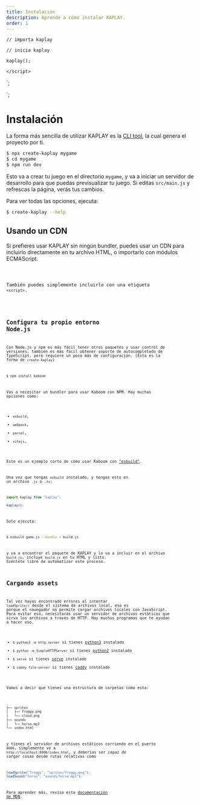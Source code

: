 ```yaml
---
title: Instalación
description: Aprende a cómo instalar KAPLAY.
order: 1
---
```



    // importa kaplay

    // inicia kaplay

    kaplay();

    </script>
`;

<script>
    kaplay();
</script>
`;

# Instalación

La forma más sencilla de utilizar KAPLAY es la [CLI tool](https://www.npmjs.com/package/create-kaplay), la cual genera el proyecto por ti.

```sh
$ npx create-kaplay mygame
$ cd mygame
$ npm run dev
```

Esto va a crear tu juego en el directorio `mygame`, y va a iniciar un servidor de desarrollo para que puedas previsualizar tu juego. Si editas `src/main.js` y refrescas la página, verás tus cambios.

Para ver todas las opciones, ejecuta:

```sh
$ create-kaplay --help
```

## Usando un CDN

Si prefieres usar KAPLAY sin ningún bundler, puedes usar un CDN para incluirlo directamente en tu archivo HTML,
o importarlo con módulos ECMAScript.

<Code code={ecmaImport} lang="html" />

También puedes simplemente incluirlo con una etiqueta `<script>`.

<Code code={jsImport} lang="html" />

## Configura tu propio entorno Node.js

Con Node.js y npm es más fácil tener otros paquetes y usar control de versiones, también es más fácil obtener soporte de autocompletado de TypeScript, pero requiere un poco más de configuración. (Esta es la forma de `create-kaplay`)

```sh
$ npm install kaboom
```

Vas a necesitar un bundler para usar Kaboom con NPM. Hay muchas opciones como:

- `esbuild`,
- `webpack`,
- `parcel`,
- `vitejs`,

Este es un ejemplo corto de cómo usar Kaboom con ["esbuild"](https://esbuild.github.io/).

Una vez que tengas `esbuild` instalado, y tengas esto en un archivo `.js` o `.ts`:

```js
import kaplay from "kaplay";

kaplay();
```

Solo ejecuta:

```sh
$ esbuild game.js --bundle > build.js
```

y va a encontrar el paquete de KAPLAY y lo va a incluir en el archivo `build.js`, incluye `build.js` en tu HTML y listo. Siéntete libre de automatizar este proceso.

## Cargando assets

Tal vez hayas encontrado errores al intentar `loadSprite()` desde el sistema de archivos local, eso es porque el navegador no permite cargar archivos locales con JavaScript. Para evitar eso, necesitarás usar un servidor de archivos estáticos que sirva los archivos a través de HTTP. Hay muchos programas que te ayudan a hacer eso.

- `$ python3 -m http.server` si tienes [python3](https://www.python.org) instalado
- `$ python -m SimpleHTTPServer` si tienes [python2](https://www.python.org) instalado
- `$ serve` si tienes [serve](https://github.com/vercel/serve) instalado
- `$ caddy file-server` si tienes [caddy](https://caddyserver.com/) instalado

Vamos a decir que tienes una estructura de carpetas como esta:

```sh
.
├── sprites
│   ├── froggy.png
│   └── cloud.png
├── sounds
│   └── horse.mp3
└── index.html
```

y tienes el servidor de archivos estáticos corriendo en el puerto `8000`, simplemente ve a `http://localhost:8000/index.html`, y deberías ser capaz de cargar cosas desde rutas relativas como

```js
loadSprite("froggy", "sprites/froggy.png");
loadSound("horse", "sounds/horse.mp3");
```

Para aprender más, revisa esta [documentación de MDN](https://developer.mozilla.org/es/docs/Learn/Common_questions/Tools_and_setup/set_up_a_local_testing_server).
